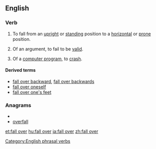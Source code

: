 ==English==
===Verb===
{{en-verb|inf=to [[fall]] [[over]]|falls over|falling over|fell over|fallen over}}

# {{context|intransitive|idiomatic}} To fall from an [[upright]] or [[standing]] position to a [[horizontal]] or [[prone]] position.
# {{context|intransitive|idiomatic}} Of an argument, to fail to be [[valid]].
# {{context|intransitive|idiomatic|informal|computing}} Of a [[computer program]], to [[crash]].

====Derived terms====
* [[fall over backward]], [[fall over backwards]]
* [[fall over oneself]]
* [[fall over one's feet]]

===Anagrams===
* {{alphagram|aefllorv}}
* [[overfall#English|overfall]]


[[Category:English phrasal verbs]]

[[et:fall over]]
[[hu:fall over]]
[[ja:fall over]]
[[zh:fall over]]